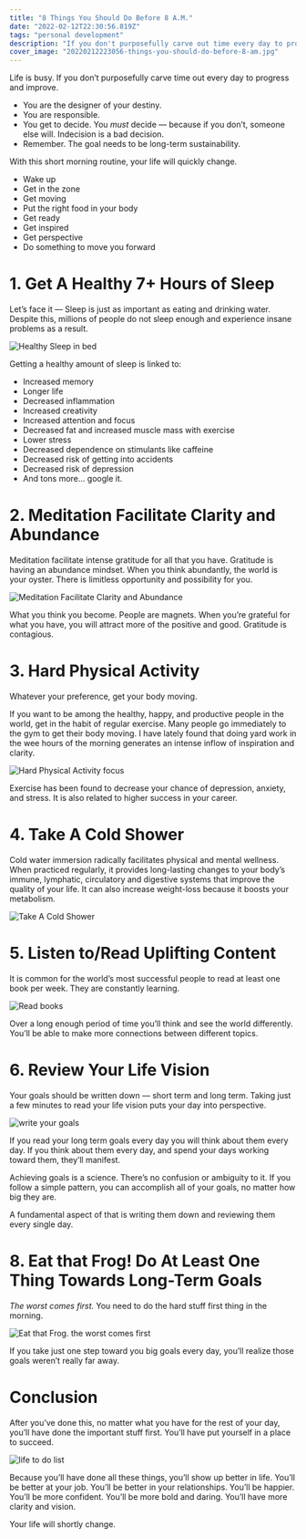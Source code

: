 ```yaml
---
title: "8 Things You Should Do Before 8 A.M."
date: "2022-02-12T22:30:56.819Z"
tags: "personal development"
description: "If you don't purposefully carve out time every day to progress and improve, without question, your time will get lost in the vacuum of our increasingly crowded lives. Before you know it, you'll be old and withered, wondering where all that time went."
cover_image: "20220212223056-things-you-should-do-before-8-am.jpg"
---
```


Life is busy. If you don’t purposefully carve time out every day to progress and improve.

- You are the designer of your destiny.
- You are responsible.
- You get to decide. You _must_ decide — because if you don’t, someone else will. Indecision is a bad decision.
- Remember. The goal needs to be long-term sustainability.

With this short morning routine, your life will quickly change.

- Wake up
- Get in the zone
- Get moving
- Put the right food in your body
- Get ready
- Get inspired
- Get perspective
- Do something to move you forward

# 1\. Get A Healthy 7+ Hours of Sleep

Let’s face it — Sleep is just as important as eating and drinking water. Despite this, millions of people do not sleep enough and experience insane problems as a result.

<img src="/images/20220212223056-sleep.png" alt="Healthy Sleep in bed" />

Getting a healthy amount of sleep is linked to:

- Increased memory
- Longer life
- Decreased inflammation
- Increased creativity
- Increased attention and focus
- Decreased fat and increased muscle mass with exercise
- Lower stress
- Decreased dependence on stimulants like caffeine
- Decreased risk of getting into accidents
- Decreased risk of depression
- And tons more… google it.

# 2\. Meditation Facilitate Clarity and Abundance

Meditation facilitate intense gratitude for all that you have. Gratitude is having an abundance mindset. When you think abundantly, the world is your oyster. There is limitless opportunity and possibility for you.

<img
  src="/images/20220212223056-meditate.png"
  alt="Meditation Facilitate Clarity and Abundance"
/>

What you think you become. People are magnets. When you’re grateful for what you have, you will attract more of the positive and good. Gratitude is contagious.

# 3\. Hard Physical Activity

Whatever your preference, get your body moving.

If you want to be among the healthy, happy, and productive people in the world, get in the habit of regular exercise. Many people go immediately to the gym to get their body moving. I have lately found that doing yard work in the wee hours of the morning generates an intense inflow of inspiration and clarity.

<img
  src="/images/20220212223056-focus.png"
  alt="Hard Physical Activity focus"
/>

Exercise has been found to decrease your chance of depression, anxiety, and stress. It is also related to higher success in your career.

# 4\. Take A Cold Shower

Cold water immersion radically facilitates physical and mental wellness. When practiced regularly, it provides long-lasting changes to your body’s immune, lymphatic, circulatory and digestive systems that improve the quality of your life. It can also increase weight-loss because it boosts your metabolism.

<img src="/images/20220212223056-shower.jpg" alt="Take A Cold Shower" />

# 5\. Listen to/Read Uplifting Content

It is common for the world’s most successful people to read at least one book per week. They are constantly learning.

<img src="/images/20220212223056-read.png" alt="Read books" />

Over a long enough period of time you’ll think and see the world differently. You’ll be able to make more connections between different topics.

# 6\. Review Your Life Vision

Your goals should be written down — short term and long term. Taking just a few minutes to read your life vision puts your day into perspective.

<img src="/images/20220212223056-plan.png" alt="write your goals" />

If you read your long term goals every day you will think about them every day. If you think about them every day, and spend your days working toward them, they’ll manifest.

Achieving goals is a science. There’s no confusion or ambiguity to it. If you follow a simple pattern, you can accomplish all of your goals, no matter how big they are.

A fundamental aspect of that is writing them down and reviewing them every single day.

# 8\. Eat that Frog! Do At Least One Thing Towards Long-Term Goals

_The worst comes first._ You need to do the hard stuff first thing in the morning.

<img
  src="/images/20220212223056-eat-the-frog-work.png"
  alt="Eat that Frog. the worst comes first"
/>

If you take just one step toward you big goals every day, you’ll realize those goals weren’t really far away.

# Conclusion

After you’ve done this, no matter what you have for the rest of your day, you’ll have done the important stuff first. You’ll have put yourself in a place to succeed.

<img src="/images/20220212223056-checklist.png" alt="life to do list" />

Because you’ll have done all these things, you’ll show up better in life. You’ll be better at your job. You’ll be better in your relationships. You’ll be happier. You’ll be more confident. You’ll be more bold and daring. You’ll have more clarity and vision.

Your life will shortly change.
